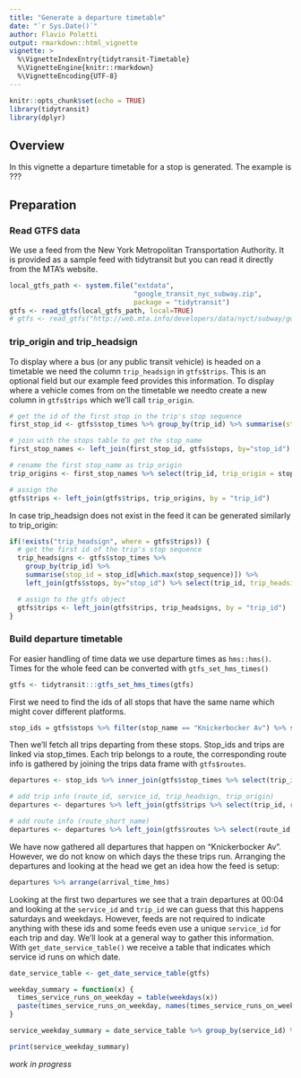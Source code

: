 ```yaml
---
title: "Generate a departure timetable"
date: "`r Sys.Date()`"
author: Flavio Poletti
output: rmarkdown::html_vignette
vignette: >
  %\VignetteIndexEntry{tidytransit-Timetable}
  %\VignetteEngine{knitr::rmarkdown}
  %\VignetteEncoding{UTF-8}
---
```


```r
knitr::opts_chunk$set(echo = TRUE)
library(tidytransit)
library(dplyr)
```

## Overview

In this vignette a departure timetable for a stop is generated. The example is ???

## Preparation

### Read GTFS data

We use a feed from the New York Metropolitan Transportation Authority. It is provided as a sample feed with tidytransit but you can read it directly from the MTA's website. 

```r
local_gtfs_path <- system.file("extdata", 
                               "google_transit_nyc_subway.zip", 
                               package = "tidytransit")
gtfs <- read_gtfs(local_gtfs_path, local=TRUE)
# gtfs <- read_gtfs("http://web.mta.info/developers/data/nyct/subway/google_transit.zip")
```

### trip_origin and trip_headsign

To display where a bus (or any public transit vehicle) is headed on a timetable we need the column `trip_headsign` in `gtfs$trips`. This is an optional field but our example feed provides this information. To display where a vehicle comes from on the timetable we needto create a new column in `gtfs$trips` which we'll call `trip_origin`.

```r
# get the id of the first stop in the trip's stop sequence
first_stop_id <- gtfs$stop_times %>% group_by(trip_id) %>% summarise(stop_id = stop_id[which.min(stop_sequence)])

# join with the stops table to get the stop_name
first_stop_names <- left_join(first_stop_id, gtfs$stops, by="stop_id")

# rename the first stop_name as trip_origin
trip_origins <- first_stop_names %>% select(trip_id, trip_origin = stop_name)

# assign the 
gtfs$trips <- left_join(gtfs$trips, trip_origins, by = "trip_id")
```

In case trip_headsign does not exist in the feed it can be generated similarly to trip_origin:

```r
if(!exists("trip_headsign", where = gtfs$trips)) {
  # get the first id of the trip's stop sequence
  trip_headsigns <- gtfs$stop_times %>% 
    group_by(trip_id) %>% 
    summarise(stop_id = stop_id[which.max(stop_sequence)]) %>% 
    left_join(gtfs$stops, by="stop_id") %>% select(trip_id, trip_headsign = stop_name)

  # assign to the gtfs object 
  gtfs$trips <- left_join(gtfs$trips, trip_headsigns, by = "trip_id")
}
```

### Build departure timetable

For easier handling of time data we use departure times as `hms::hms()`. Times for the whole feed can be converted with `gtfs_set_hms_times()`

```r
gtfs <- tidytransit:::gtfs_set_hms_times(gtfs)
```


First we need to find the ids of all stops that have the same name which might cover different platforms.

```r
stop_ids = gtfs$stops %>% filter(stop_name == "Knickerbocker Av") %>% select(stop_id)
```

Then we'll fetch all trips departing from these stops. Stop_ids and trips are linked via stop_times. Each trip belongs to a route, the corresponding route info is gathered by joining the trips data frame with `gtfs$routes`.

```r
departures <- stop_ids %>% inner_join(gtfs$stop_times %>% select(trip_id, arrival_time_hms, departure_time_hms, stop_id), by = "stop_id")

# add trip info (route_id, service_id, trip_headsign, trip_origin)
departures <- departures %>% left_join(gtfs$trips %>% select(trip_id, route_id, service_id, trip_headsign, trip_origin), by = "trip_id")

# add route info (route_short_name)
departures <- departures %>% left_join(gtfs$routes %>% select(route_id, route_short_name), by = "route_id")
```

We have now gathered all departures that happen on "Knickerbocker Av". However, we do not know on which days the these trips run. Arranging the departures and looking at the head we get an idea how the feed is setup:

```r
departures %>% arrange(arrival_time_hms)
```

Looking at the first two departures we see that a train departures at 00:04 and looking at the `service_id` and `trip_id` we can guess that this happens saturdays and weekdays. However, feeds are not required to indicate anything with these ids and some feeds even use a unique `service_id` for each trip and day. We'll look at a general way to gather this information. With `get_date_service_table()` we receive a table that indicates which service id runs on which date.

```r
date_service_table <- get_date_service_table(gtfs)

weekday_summary = function(x) {
  times_service_runs_on_weekday = table(weekdays(x))
  paste(times_service_runs_on_weekday, names(times_service_runs_on_weekday), sep = "x ", collapse = ", ")
}

service_weekday_summary = date_service_table %>% group_by(service_id) %>% summarise(weekday_summary = weekday_summary(date))

print(service_weekday_summary)
```

_work in progress_